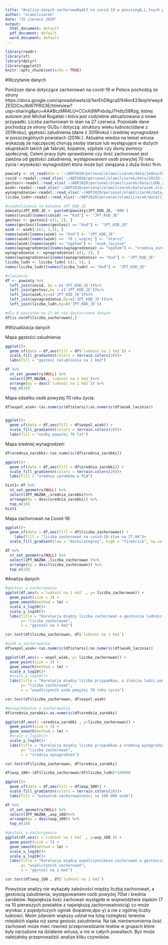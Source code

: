 ```yaml
---
title: "Analiza danych zachorowaÄąâ€ž na covid-19 w poszczegÄ‚Ĺ‚lnych powiatach."
author: "olamilczarek"
date: "25 czerwca 2020"
output:
  html_document: default
  pdf_document: default
  word_document: default
---
```


```r
library(readr)
library(sf)
library(dplyr)
library(ggplot2)
knitr::opts_chunk$set(echo = TRUE)
```
#Wczytanie danych

Poniższe dane dotyczące zachorowań na covid-19 w Polsce pochodzą ze strony https://docs.google.com/spreadsheets/d/1ierEhD6gcq51HAm433knjnVwey4ZE5DCnu1bW7PRG3E/htmlview?usp=sharing&pru=AAABczMR4LU*CCnXdWPxbdqJ7Hdtz58Rzg, której autorem jest Michał Rogalski i która jest codzielnie aktualizowana o nowe przypadki. Liczba zachorowań to stan na 27 czerwca. Pozostałe dane pochodzą ze strony GUSu i dotyczą: struktury wieku ludności(dane z 2019roku), gęstości zaludnienia (dane z 2019roku) i średniej wynagrodzeń w poszczególnych powiatach (2018r.).
Aktualna wiedza na temat wirusa wykazuję że najczęsciej chorują osoby starsze lub występujące w dużych skupiskach takich jak fabryki, kopalnie, szpitale czy domy pomocy społecznej. 
Celem pracy było sprawdzenie czy ilość zachorowań jest zależna od gęstości zaludnienia, występowaniem osób powyżej 70 roku życia i wysokości wynagrodzeń która może być związana z duża ilości firm.
```r
powiaty <- st_read(dsn = '~/ADP2020/personal/olamilczarek/data/jednostki_administracyjne/Powiaty.shp')
covid <-readxl::read_xlsx('~/ADP2020/personal/olamilczarek/data/COVID-19 wełdug powiatów.xlsx',sheet = 2)
gestosc<-readxl::read_xlsx('~/ADP2020/personal/olamilczarek/data/LUDN_2425.xlsx', sheet = 2)
wiek<-readxl::read_xlsx('~/ADP2020/personal/olamilczarek/data/wiek.xlsx', sheet = 2)
wynagrodzenie<-readxl::read_xlsx('~/ADP2020/personal/olamilczarek/data/WYNA.xlsx', sheet = 2)
liczba_ludn<-readxl::read_xlsx('~/ADP2020/personal/olamilczarek/data/liczba_ludn.xlsx', sheet = 2)

#ujednolicenie na kolumne JPT_KOD_JE
powiaty$JPT_KOD_JE <- paste0(powiaty$JPT_KOD_JE, '000')
names(covid)[names(covid) == "Kod"] <- "JPT_KOD_JE"
gestosc <- gestosc[-c(1, 2), ]
names(gestosc)[names(gestosc) == "Kod"] <- "JPT_KOD_JE"
wiek <- wiek[-c(1, 2,3), ]
names(wiek)[names(wiek) == "Kod"] <- "JPT_KOD_JE"
names(wiek)[names(wiek) == '70 i więcej'] <- "starsi"
names(wiek)[names(wiek) == "ogółem"] <- "wiek_lacznie"
names(wynagrodzenie)[names(wynagrodzenie) == "ogółem"] <- "srednia_zarobki"
wynagrodzenie <- wynagrodzenie[-c(1, 2), ]
names(wynagrodzenie)[names(wynagrodzenie) == "Kod"] <- "JPT_KOD_JE"
liczba_ludn <- liczba_ludn[-c(1, 5), ]
names(liczba_ludn)[names(liczba_ludn) == "Kod"] <- "JPT_KOD_JE"

#zlaczenie
df <- powiaty %>%
  left_join(covid, by = c('JPT_KOD_JE'))%>%
  left_join(gestosc,by = c('JPT_KOD_JE'))%>%
  left_join(wiek,by=c('JPT_KOD_JE'))%>%
  left_join(wynagrodzenie,by=c('JPT_KOD_JE'))%>%
  left_join(liczba_ludn,by=c('JPT_KOD_JE'))

```
```r
#dla 8 powiatów na 27.06 nie dostarczono danych 
df[is.na(df$liczba_zachorowan),]
```
#Wizualizacja danych 

Mapa gęstości zaludnienia:

```r
ggplot()+ 
  geom_sf(data = df,aes(fill = df$`ludność na 1 km2`)) + 
  scale_fill_gradientn(colors = terrain.colors(20))+
  labs(fill = "gęstość zaludnienia na 1 km2")

```
```r
df %>%
  st_set_geometry(NULL) %>%
  select(JPT_NAZWA_,`ludność na 1 km2`)%>%
  arrange(by = desc(`ludność na 1 km2`)) %>%
  top_n(10) 
```

Mapa odsetku osób powyżej 70 roku życia:

```r
df$wspol_wiek<-(as.numeric(df$starsi)/as.numeric(df$wiek_lacznie))


ggplot()+ 
  geom_sf(data = df,aes(fill = df$wspol_wiek)) + 
  scale_fill_gradientn(colors = terrain.colors(20))+
  labs(fill = "osoby powyżej 70 lat")
```
Mapa średniej wynagrodzeń:
```r

df$srednia_zarobki<-(as.numeric(df$srednia_zarobki))

ggplot()+ 
  geom_sf(data = df,aes(fill = df$srednia_zarobki)) + 
  scale_fill_gradientn(colors = terrain.colors(20))+
  labs(fill = "średnia zarobków w PLN")
```

```r
hist1<-df %>%
  st_set_geometry(NULL) %>%
  select(JPT_NAZWA_,srednia_zarobki)%>%
  arrange(by = desc(srednia_zarobki)) %>%
  top_n(10) 
hist1
```
Mapa zachorowań na Covid-19:
```r
ggplot()+ 
  geom_sf(data = df,aes(fill = df$liczba_zachorowan)) + 
    labs(fill = "liczba zachorowań na covid-19-stan na 27.06")+
  scale_fill_gradient(low = "darkslategrey", high = "firebrick", na.value = NA)
```
```r

df %>%
  st_set_geometry(NULL) %>%
  select(JPT_NAZWA_,liczba_zachorowan )%>%
  arrange(by = desc(liczba_zachorowan)) %>%
  top_n(10) 
```

#Analiza danych
```r
#gestosc a zachorowania
ggplot(df,aes(x =`ludność na 1 km2` , y= liczba_zachorowan)) + 
  geom_point(size = 3) + 
  geom_smooth(method = lm) +
  scale_x_log10()+
  scale_y_log10()+
  labs(title = "Korelacja między liczba zachorowań a gestoscia ludności na 1km2", 
       y= "liczba zachorowań", 
       x = "gęstość na 1 km2")

cor.test(df$liczba_zachorowan, df$`ludność na 1 km2`)
```

```r
#wiek a zachorowania
df$wspol_wiek<-(as.numeric(df$starsi)/as.numeric(df$wiek_lacznie))

ggplot(df,aes(x = wspol_wiek, y= liczba_zachorowan)) + 
  geom_point(size = 3) + 
  geom_smooth(method = lm) +
  scale_x_log10()+
  #scale_y_log10()+
  labs(title = "Korelacja między liczba przypadkow, a ilościa ludzi powyzej 70lat", 
       y= "liczba zachorowań", 
       x = "współczynnik osób powyżej 70 roku życia")

cor.test(df$liczba_zachorowan, df$wspol_wiek)

```

```r
#wynagrodzenia a zachorowania
df$srednia_zarobki<-as.numeric(df$srednia_zarobki)

ggplot(df,aes(x =srednia_zarobki , y=liczba_zachorowan)) + 
  geom_point(size = 3) + 
  geom_smooth(method = lm) +
  #scale_x_log10()+
  scale_y_log10()+
  labs(title = "Korelacja między liczba przypadkow a średnią wynagrodzeń", 
       y= "liczba zachorowań", 
       x = "średnia wynagrodzeń")

cor.test(df$liczba_zachorowan, df$srednia_zarobki)
```
 

```r

df$wsp_100<-(df$liczba_zachorowan/df$liczba_ludn)*100000

ggplot()+ 
  geom_sf(data = df,aes(fill = df$wsp_100)) + 
  scale_fill_gradientn(colors = terrain.colors(20))+
  labs(fill = "wskaźnik zachorowalności na 100 000 osób")

df %>%
  st_set_geometry(NULL) %>%
  select(JPT_NAZWA_,wsp_100)%>%
  arrange(by = desc(wsp_100)) %>%
  top_n(10) 


```
```r
#gestosc a zachorowania
ggplot(df,aes(x =`ludność na 1 km2` , y=wsp_100 )) + 
  geom_point(size = 3) + 
  geom_smooth(method = lm) +
  scale_x_log10()+
  scale_y_log10()+
  labs(title = "Korelacja między wspólczynnikeim zachorowań a gestoscia ludności na 1km2", 
       y= "wspólczynnik zachorowań", 
       x = "gęstość na 1 km2")

cor.test(df$wsp_100 , df$`ludność na 1 km2`)
```
Powyższe analizy nie wykazały zależności między liczbą zachorowań, a gestością zaludnienia, występowaniem osób powyżej 70lat i średnia zarobków. 
Największa ilość zachowań wystąpiła w województwie śląskim (7 na 10 pierwszych powiatów z największą zachorowalnością) co może wynikac z pojedyńczych ognisk (kopalnie,dps-y) a nie z ogólnej liczby ludności. Moim zdaniem większy udział ma tutaj rozległość terenów miejskich sląska niż sama gestośc zaludnienia. Na tak nierównomierna ilość zachowań może mieć również przeprowadzanie testów w grupach które były narzażone na działanie wirusa, a nie w całych powaitach. 
Być może należałoby przeprowadzić analize kliku czynników.
